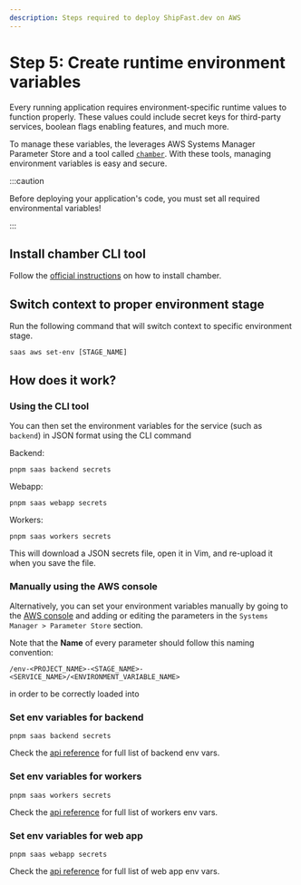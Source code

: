 ```yaml
---
description: Steps required to deploy ShipFast.dev on AWS
---
```



# Step 5: Create runtime environment variables

Every running application requires environment-specific runtime values to function properly. These values could include
secret keys for third-party services, boolean flags enabling features, and much more.

To manage these variables, the <ProjectName/> leverages AWS Systems Manager Parameter Store and a tool called
[`chamber`](https://github.com/segmentio/chamber). With these tools, managing environment variables is easy and secure.

:::caution

Before deploying your application's code, you must set all required environmental variables!

:::

## Install chamber CLI tool

Follow the [official instructions](https://github.com/segmentio/chamber#installing) on how to install chamber.

## Switch context to proper environment stage

Run the following command that will switch context to specific environment stage.

```shell
saas aws set-env [STAGE_NAME]
```

## How does it work?

### Using the CLI tool

You can then set the environment variables for the service (such as `backend`) in JSON format using the CLI command

Backend:

```shell
pnpm saas backend secrets
```

Webapp:

```shell
pnpm saas webapp secrets
```

Workers:

```shell
pnpm saas workers secrets
```

This will download a JSON secrets file, open it in Vim, and re-upload it when you save the file.

### Manually using the AWS console

Alternatively, you can set your environment variables manually by going to the
[AWS console](https://console.aws.amazon.com/) and adding or editing the parameters in the
`Systems Manager > Parameter Store` section.

Note that the **Name** of every parameter should follow this naming convention:

```
/env-<PROJECT_NAME>-<STAGE_NAME>-<SERVICE_NAME>/<ENVIRONMENT_VARIABLE_NAME>
```

in order to be correctly loaded into

### Set env variables for backend


```shell
pnpm saas backend secrets
```

<BackendEnvVars optional={false} />

Check the [api reference](../../api-reference/env#backend-service) for full list of backend env vars.

### Set env variables for workers


```shell
pnpm saas workers secrets
```

<WorkersEnvVars optional={false} />

Check the [api reference](../../api-reference/env#workers-service) for full list of workers env vars.

### Set env variables for web app


```shell
pnpm saas webapp secrets
```

<WebappEnvVars optional={false} />

Check the [api reference](../../api-reference/env#webapp-service) for full list of web app env vars.
